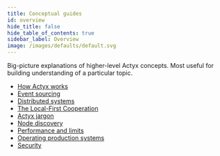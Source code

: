 ```yaml
---
title: Conceptual guides
id: overview
hide_title: false
hide_table_of_contents: true
sidebar_label: Overview
image: /images/defaults/default.svg
---
```


Big-picture explanations of higher-level Actyx concepts. Most useful for building understanding of a particular topic.

- [How Actyx works](./how-actyx-works)
- [Event sourcing](./event-sourcing)
- [Distributed systems](./distributed-systems)
- [The Local-First Cooperation](./local-first-cooperation)
- [Actyx jargon](./actyx-jargon)
- [Node discovery](./discovery)
- [Performance and limits](./performance-and-limits)
- [Operating production systems](./operations)
- [Security](./security)
